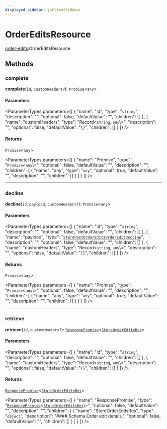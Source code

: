 ```yaml
---
displayed_sidebar: jsClientSidebar
---
```



# OrderEditsResource

[order-edits](../../modules/order_edits.mdx).OrderEditsResource

## Methods

### complete

**complete**(`id`, `customHeaders?`): `Promise`<`any`\>

#### Parameters

<ParameterTypes parameters={[
  {
    "name": "id",
    "type": "`string`",
    "description": "",
    "optional": false,
    "defaultValue": "",
    "children": []
  },
  {
    "name": "customHeaders",
    "type": "Record<`string`, `any`\\>",
    "description": "",
    "optional": false,
    "defaultValue": "`{}`",
    "children": []
  }
]} />

#### Returns

`Promise`<`any`\>

<ParameterTypes parameters={[
  {
    "name": "Promise",
    "type": "`Promise`<`any`\\>",
    "optional": false,
    "defaultValue": "",
    "description": "",
    "children": [
      {
        "name": "any",
        "type": "`any`",
        "optional": true,
        "defaultValue": "",
        "description": "",
        "children": []
      }
    ]
  }
]} />

___

### decline

**decline**(`id`, `payload`, `customHeaders?`): `Promise`<`any`\>

#### Parameters

<ParameterTypes parameters={[
  {
    "name": "id",
    "type": "`string`",
    "description": "",
    "optional": false,
    "defaultValue": "",
    "children": []
  },
  {
    "name": "payload",
    "type": "[`StorePostOrderEditsOrderEditDecline`](../../internal/classes/admin_discounts.internal.internal.StorePostOrderEditsOrderEditDecline.mdx)",
    "description": "",
    "optional": false,
    "defaultValue": "",
    "children": []
  },
  {
    "name": "customHeaders",
    "type": "Record<`string`, `any`\\>",
    "description": "",
    "optional": false,
    "defaultValue": "`{}`",
    "children": []
  }
]} />

#### Returns

`Promise`<`any`\>

<ParameterTypes parameters={[
  {
    "name": "Promise",
    "type": "`Promise`<`any`\\>",
    "optional": false,
    "defaultValue": "",
    "description": "",
    "children": [
      {
        "name": "any",
        "type": "`any`",
        "optional": true,
        "defaultValue": "",
        "description": "",
        "children": []
      }
    ]
  }
]} />

___

### retrieve

**retrieve**(`id`, `customHeaders?`): [`ResponsePromise`](../../swaps/modules/swaps.internal.mdx#responsepromise)<[`StoreOrderEditsRes`](../../internal/modules/admin_discounts.internal.internal.mdx#storeordereditsres)\>

#### Parameters

<ParameterTypes parameters={[
  {
    "name": "id",
    "type": "`string`",
    "description": "",
    "optional": false,
    "defaultValue": "",
    "children": []
  },
  {
    "name": "customHeaders",
    "type": "Record<`string`, `any`\\>",
    "description": "",
    "optional": false,
    "defaultValue": "`{}`",
    "children": []
  }
]} />

#### Returns

[`ResponsePromise`](../../swaps/modules/swaps.internal.mdx#responsepromise)<[`StoreOrderEditsRes`](../../internal/modules/admin_discounts.internal.internal.mdx#storeordereditsres)\>

<ParameterTypes parameters={[
  {
    "name": "ResponsePromise",
    "type": "[`ResponsePromise`](../../swaps/modules/swaps.internal.mdx#responsepromise)<[`StoreOrderEditsRes`](../../internal/modules/admin_discounts.internal.internal.mdx#storeordereditsres)\\>",
    "optional": false,
    "defaultValue": "",
    "description": "",
    "children": [
      {
        "name": "StoreOrderEditsRes",
        "type": "`object`",
        "description": "#### Schema Order edit details.",
        "optional": false,
        "defaultValue": "",
        "children": []
      }
    ]
  }
]} />
